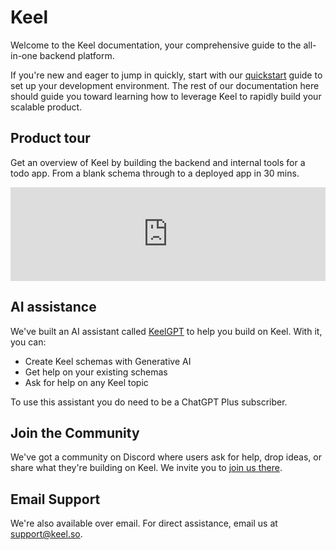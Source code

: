 # Keel

Welcome to the Keel documentation, your comprehensive guide to the all-in-one backend platform.

If you're new and eager to jump in quickly, start with our [quickstart](/quickstart) guide to set up your development environment. The rest of our documentation here should guide you toward learning how to leverage Keel to rapidly build your scalable product.


## Product tour

Get an overview of Keel by building the backend and internal tools for a todo app. From a blank schema through to a deployed app in 30 mins.

<iframe class="nx-my-4 aspect-video" width="100%" src="https://www.youtube.com/embed/U9AgXhRLF8Y?start=0&rel=0" title="Product tour video player" frameBorder="0" allow="accelerometer; autoplay; clipboard-write; encrypted-media; gyroscope; picture-in-picture; web-share" allowFullScreen></iframe>


## AI assistance

We've built an AI assistant called [KeelGPT](https://chat.openai.com/g/g-0xwNB1Azt-keelgpt) to help you build on Keel. With it, you can:

- Create Keel schemas with Generative AI
- Get help on your existing schemas
- Ask for help on any Keel topic

To use this assistant you do need to be a ChatGPT Plus subscriber.

## Join the Community

We've got a community on Discord where users ask for help, drop ideas, or share what they're building on Keel. We invite you to [join us there](https://keel.so/discord).

## Email Support

We're also available over email. For direct assistance, email us at [support@keel.so](mailto:support@keel.so).
